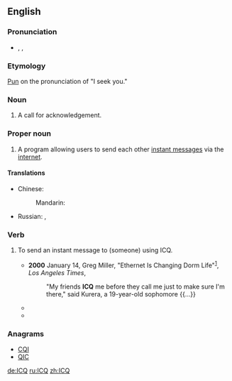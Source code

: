 ==English==
{{wikipedia}}

===Pronunciation===
* {{enPR|ī"sē-kyū'}}, {{IPA|/ˌaɪsiːˈkjuː/}}, {{X-SAMPA|/%aIsi:"kju:/}}

===Etymology===
[[pun|Pun]] on the pronunciation of "I seek you."

===Noun===
{{en-noun}}

# {{ham radio}} A call for acknowledgement.

===Proper noun===
{{en-proper noun}}

# {{Internet}} A program allowing users to send each other [[instant message]]s via the [[internet]].

====Translations====
{{trans-top|ICQ}}
* Chinese:
*: Mandarin: {{t-|cmn|ICQ|sc=Latn}}
{{trans-mid}}
* Russian: {{t+|ru|ICQ|sc=Latn}}, {{t|ru|аська|f|tr=ás'ka}} {{qualifier|slang}}
{{trans-bottom}}

===Verb===
{{en-verb}}

# {{transitive|Internet}} To send an instant message to (someone) using ICQ.
#* '''2000''' January 14, Greg Miller, "Ethernet Is Changing Dorm Life"<sup>[http://pqasb.pqarchiver.com/latimes/access/47965739.html?dids=47965739:47965739&FMT=ABS&FMTS=ABS:FT]</sup>, ''Los Angeles Times'',
#*: "My friends '''ICQ''' me before they call me just to make sure I'm there," said Kurera, a 19-year-old sophomore {{...}}
#* {{quote-book|2002|Mike Savage|Lake Effect|url=http://books.google.com/books?id=FYPXCIFASH4C|isbn=1886028443|page=94|publisher=Savage Press <!-- apparently a legitimate publisher -->
|passage=I'll log-on in Hawaii. If needed we can '''ICQ''' from there.}}
#* {{quote-book|2004|Michael C. Westwood|Meeting the President|url=http://books.google.com/books?id=yWYv1sgNue8C|isbn=1589612973|page=94
|passage=It shut him up. Never had him '''ICQ''' me again.}}

===Anagrams===
* [[CQI#English|CQI]]
* [[QIC#English|QIC]]

[[de:ICQ]]
[[ru:ICQ]]
[[zh:ICQ]]